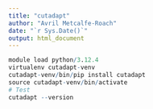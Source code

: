 ```yaml
---
title: "cutadapt"
author: "Avril Metcalfe-Roach"
date: "`r Sys.Date()`"
output: html_document
---
```


```r
module load python/3.12.4
virtualenv cutadapt-venv
cutadapt-venv/bin/pip install cutadapt
source cutadapt-venv/bin/activate
# Test
cutadapt --version
```

